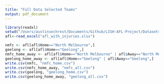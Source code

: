 ```yaml
---
title: "Full Data Selected Teams"
output: pdf_document
---
```


```r
library(readxl)
setwd("/Users/austinsechrest/Documents/Github/LISH-AFL-Project/Datasets")
afl<-read_excel("afl_with_injuries.xlsx")
```

```r
nmfc <- afl[afl$Home=="North Melbourne",]
geelong <- afl[afl$Home=="Geelong",]
nmfc_home_away <- afl[afl$Home=="North Melbourne" | afl$Away=="North Melbourne",]
geelong_home_away <- afl[afl$Home=="Geelong" | afl$Away=="Geelong",]
write.csv(nmfc, "nmfc_home.csv")
write.csv(nmfc_home_away, "nmfc_all.csv")
write.csv(geelong, "geelong_home.csv")
write.csv(geelong_home_away, "geelong_all.csv")
```